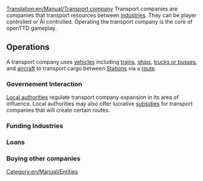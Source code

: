 [[Translation:en/Manual/Transport company]]
Transport companies are companies that transport resources between [[en/Manual/Industries|industries]]. They can be player controlled or AI controlled. Operating the transport company is the core of openTTD gameplay.

==Operations==
A transport company uses [[:Category:en/Manual/Vehicles|vehicles]] including [[:Category:en/Manual/Trains|trains]], [[:Category:en/Manual/Ships|ships]], [[:Category:en/Manual/Road Vehicles|trucks or busses]], and [[:Category:en/Manual/Aircraft|aircraft]] to transport cargo between [[en/Manual/Stations|Stations]] via a [[en/Route|route]]. 

===Governement Interaction===
[[en/Manual/Local authority|Local authorities]] regulate transport company expansion in its area of influence. Local authorities may also offer lucrative [[en/Manual/Subsidy|subsidies]] for transport companies that will create certain routes. 

===Funding Industries===

===Loans===

===Buying other companies===


[[Category:en/Manual/Entities]]